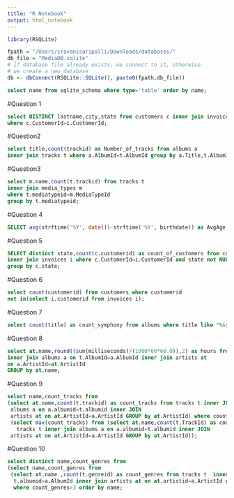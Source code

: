 ```yaml
---
title: "R Notebook"
output: html_notebook
---
```


```r
library(RSQLite)

fpath = "/Users/sravanisaripalli/Downloads/databases/"
db_file = "MediaDB.sqlite"
# if database file already exists, we connect to it, otherwise
# we create a new database
db <- dbConnect(RSQLite::SQLite(), paste0(fpath,db_file))
```

```sql
select name from sqlite_schema where type='table' order by name;
```
#Question 1

```sql
select DISTINCT lastname,city,state from customers c inner join invoices i 
where c.CustomerId=i.CustomerId;
```
#Question2

```sql
select title,count(trackid) as Number_of_tracks from albums a
inner join tracks t where a.AlbumId=t.AlbumId group by a.Title,t.AlbumId  ;
```

#Question3

```sql
select m.name,count(t.trackid) from tracks t
inner join media_types m 
where t.mediatypeid=m.MediaTypeId
group by t.mediatypeid;
```

#Question 4

```sql
SELECT avg(strftime('%Y', date())-strftime('%Y', birthdate)) as AvgAge from employees;
```

#Question 5

```sql
SELECT distinct state,count(c.customerid) as count_of_customers from customers c
inner join invoices i where c.CustomerId=i.CustomerId and state not NULL
group by c.state;
```

#Question 6

```sql
select count(customerid) from customers where customerid
not in(select i.customerid from invoices i);
```

#Question 7

```sql
select count(title) as count_symphony from albums where title like "%symphony%";
```

#Question 8

```sql
select at.name,round((sum(milliseconds)/(1000*60*60.0)),2) as hours from tracks t 
inner join albums a on t.AlbumId=a.AlbumId inner join artists at 
on a.ArtistId=at.ArtistId
GROUP by at.name;
```

#Question 9

```sql
select name,count_tracks from
(select at.name,count(t.trackid) as count_tracks from tracks t inner JOIN
 albums a on a.albumid=t.albumid inner JOIN
 artists at on at.ArtistId=a.ArtistId GROUP by at.ArtistId) where count_tracks=
 (select max(count_tracks) from (select at.name,count(t.TrackId) as count_tracks FROM
   tracks t inner join albums a on a.albumid=t.albumid inner JOIN
 artists at on at.ArtistId=a.ArtistId GROUP by at.ArtistId));
```

#Question 10

```sql
select distinct name,count_genres from 
(select name,count_genres from 
 (select at.name ,count(t.genreid) as count_genres from tracks t  inner join albums a ON
  t.albumid=a.AlbumId inner join artists at on at.artistid=a.ArtistId group by at.artistid))
  where count_genres>3 order by name;
```










